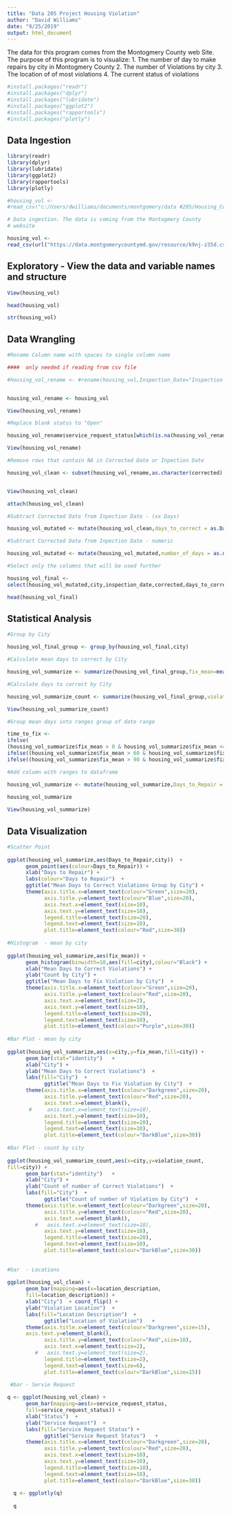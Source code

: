 ---
title: "Data 205 Project Housing Violation"
author: "David Williams"
date: "9/25/2019"
output: html_document
---

The data for this program comes from the Montogmery County web
Site.  The purpose of this program is to visualize:
1. The number of day to make repairs by city in Montogmery
County 2. The number of Violations by city  3. The location of 
of most violations 4. The current status of violations

```{R Install package}

#install.packages("readr")
#install.packages("dplyr")
#install.packages("lubridate")
#install.packages("ggplot2")
#install.packages("rapportools")
#install.packages("plotly")

```

## Data Ingestion

```{R   load package}

library(readr)
library(dplyr)
library(lubridate)
library(ggplot2)
library(rapportools)
library(plotly)

```

```{R read housing violation file}

#housing_vol <- 
#read_csv("c:/Users/dwilliams/documents/montgomery/data #205/Housing_Code_Violations.csv")

# Data ingestion. The data is coming from the Montogmery County
# website

housing_vol <- 
read_csv(url("https://data.montgomerycountymd.gov/resource/k9nj-z35d.csv"))

```

## Exploratory - View the data and variable names and structure

```{R view the dataframe}

View(housing_vol)

head(housing_vol)

str(housing_vol)

```

## Data Wrangling

```{R rename variable and filter}


#Rename Column name with spaces to single column name

####  only needed if reading from csv file

#housing_vol_rename <- #rename(housing_vol,Inspection_Date="Inspection #Date",Location_Description = "Location #Description",Service_Request_Status = "Service Request Status")


housing_vol_rename <- housing_vol

View(housing_vol_rename)

#Replace blank status to "Open"

housing_vol_rename$service_request_status[which(is.na(housing_vol_rename$service_request_status))] = "Open"

View(housing_vol_rename)

#Remove rows that contain NA in Corrected Date or Inpection Date

housing_vol_clean <- subset(housing_vol_rename,as.character(corrected) != "NA" & as.character(inspection_date) !="NA")


View(housing_vol_clean)

attach(housing_vol_clean)

```

```{R Date processing}

#Subtract Corrected Date from Inpection Date - (xx Days)

housing_vol_mutated <- mutate(housing_vol_clean,days_to_correct = as.Date(corrected,"%m/%d/%Y",na.rm=True) - as.Date(inspection_date,"%m/%d/%Y",na.rm=True)) 

#Subtract Corrected Date from Inpection Date - numeric

housing_vol_mutated <- mutate(housing_vol_mutated,number_of_days = as.numeric(as.Date(corrected,"%m/%d/%Y")) - as.numeric(as.Date(inspection_date,"%m/%d/%Y")))

#Select only the columns that will be used further

housing_vol_final <-
select(housing_vol_mutated,city,inspection_date,corrected,days_to_correct,number_of_days)

head(housing_vol_final)

```

## Statistical Analysis

```{R group data and get mean}

#Group by City

housing_vol_final_group <- group_by(housing_vol_final,city)

#Calculate mean days to correct by City

housing_vol_summarize <- summarize(housing_vol_final_group,fix_mean=mean(number_of_days,na.rm=TRUE))

#Calculate days to correct by City

housing_vol_summarize_count <- summarize(housing_vol_final_group,violation_count=sum(number_of_days,na.rm=TRUE))

View(housing_vol_summarize_count)

#Group mean days into ranges group of date range

time_to_fix <- 
ifelse(
(housing_vol_summarize$fix_mean > 0 & housing_vol_summarize$fix_mean <= 30), "0_to_30",ifelse((housing_vol_summarize$fix_mean > 30 & housing_vol_summarize$fix_mean <= 60),"31_to_60",
ifelse((housing_vol_summarize$fix_mean > 60 & housing_vol_summarize$fix_mean <= 90),"61_to_90",
ifelse((housing_vol_summarize$fix_mean > 90 & housing_vol_summarize$fix_mean <= 120),"91_to_120",ifelse((housing_vol_summarize$fix_mean > 120 & housing_vol_summarize$fix_mean <= 365),"121_to_365","greater_than_365")))))

#Add column with ranges to dataframe

housing_vol_summarize <- mutate(housing_vol_summarize,Days_to_Repair = time_to_fix )
    
housing_vol_summarize 

View(housing_vol_summarize)


```

## Data Visualization

```{R visulaization}

#Scatter Point
    
ggplot(housing_vol_summarize,aes(Days_to_Repair,city))  + 
      geom_point(aes(colour=Days_to_Repair)) +
      xlab("Days to Repair") +
      labs(colour="Days to Repair")  +
      ggtitle("Mean Days to Correct Violations Group by City") +
      theme(axis.title.x=element_text(colour="Green",size=20),
            axis.title.y=element_text(colour="Blue",size=20),
            axis.text.x=element_text(size=10),
            axis.text.y=element_text(size=10),
            legend.title=element_text(size=20),
            legend.text=element_text(size=10),
            plot.title=element_text(colour="Red",size=30))
            
#Histogram  - mean by city
            
ggplot(housing_vol_summarize,aes(fix_mean)) +
      geom_histogram(binwidth=10,aes(fill=city),colour="Black") +
      xlab("Mean Days to Correct Violations") +
      ylab("Count by City") +
      ggtitle("Mean Days to Fix Violation by City")  +
      theme(axis.title.x=element_text(colour="Green",size=20),
            axis.title.y=element_text(colour="Red",size=20),
            axis.text.x=element_text(size=2),
            axis.text.y=element_text(size=10),
            legend.title=element_text(size=20),
            legend.text=element_text(size=10),
            plot.title=element_text(colour="Purple",size=30))
            
#Bar Plot - mean by city
            
ggplot(housing_vol_summarize,aes(x=city,y=fix_mean,fill=city)) +
      geom_bar(stat="identity")   +
      xlab("City") +
      ylab("Mean Days to Correct Violations")  +
      labs(fill="City")  +
            ggtitle("Mean Days to Fix Violation by City")  +
      theme(axis.title.x=element_text(colour="Darkgreen",size=20),
            axis.title.y=element_text(colour="Red",size=20),
            axis.text.x=element_blank(),
       #     axis.text.x=element_text(size=10),
            axis.text.y=element_text(size=10),
            legend.title=element_text(size=20),
            legend.text=element_text(size=10),
            plot.title=element_text(colour="DarkBlue",size=30))
            
#Bar Plot - count by city
            
ggplot(housing_vol_summarize_count,aes(x=city,y=violation_count,
fill=city)) +
      geom_bar(stat="identity")   +
      xlab("City") +
      ylab("Count of number of Correct Violations")  +
      labs(fill="City")  +
            ggtitle("Count of number of Violation by City")  +
      theme(axis.title.x=element_text(colour="Darkgreen",size=20),
            axis.title.y=element_text(colour="Red",size=20),
            axis.text.x=element_blank(),
         #   axis.text.x=element_text(size=10),
            axis.text.y=element_text(size=10),
            legend.title=element_text(size=20),
            legend.text=element_text(size=10),
            plot.title=element_text(colour="DarkBlue",size=30))
            
            
#bar  - Locations
            
ggplot(housing_vol_clean) +
      geom_bar(mapping=aes(x=location_description,
      fill=location_description)) +
      xlab("City")  + coord_flip() +
      ylab("Violation Location")  +
      labs(fill="Location Description")  +
            ggtitle("Location of Violation")   +
      theme(axis.title.x=element_text(colour="Darkgreen",size=15),
      axis.text.y=element_blank(),
            axis.title.y=element_text(colour="Red",size=10),
            axis.text.x=element_text(size=2),
         #   axis.text.y=element_text(size=2),
            legend.title=element_text(size=2),
            legend.text=element_text(size=6),
            plot.title=element_text(colour="DarkBlue",size=15))

 #bar - Servie Request
  
q <- ggplot(housing_vol_clean) +
      geom_bar(mapping=aes(x=service_request_status,
      fill=service_request_status)) +
      xlab("Status")  +
      ylab("Service Request")  +
      labs(fill="Service Request Status") +
            ggtitle("Service Request Status")   +
      theme(axis.title.x=element_text(colour="Darkgreen",size=20),
            axis.title.y=element_text(colour="Red",size=20),
            axis.text.x=element_text(size=10),
            axis.text.y=element_text(size=10),
            legend.title=element_text(size=10),
            legend.text=element_text(size=10),
            plot.title=element_text(colour="DarkBlue",size=30))
            
  q <- ggplotly(q)
  
  q
            
```
            
 
